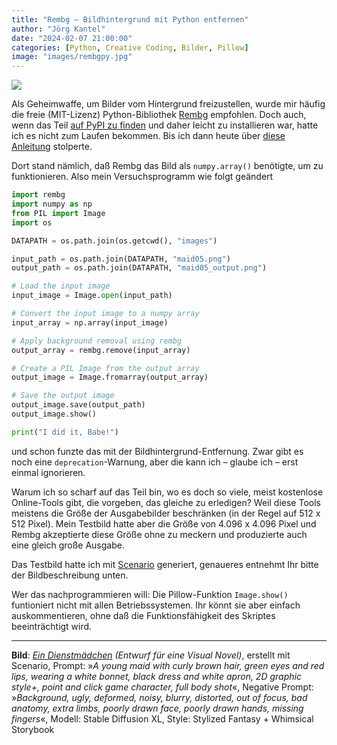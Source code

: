 ```yaml
---
title: "Rembg – Bildhintergrund mit Python entfernen"
author: "Jörg Kantel"
date: "2024-02-07 21:00:00"
categories: [Python, Creative Coding, Bilder, Pillow]
image: "images/rembgpy.jpg"
---
```


[![](images/rembgpy-b.jpg)](https://www.flickr.com/photos/schockwellenreiter/53514357412/)

Als Geheimwaffe, um Bilder vom Hintergrund freizustellen, wurde mir häufig die freie (MIT-Lizenz) Python-Bibliothek [Rembg](https://github.com/danielgatis/rembg) empfohlen. Doch auch, wenn das Teil [auf PyPI zu finden](https://pypi.org/project/rembg/2.0.28/) und daher leicht zu installieren war, hatte ich es nicht zum Laufen bekommen. Bis ich dann heute über [diese Anleitung](https://medium.com/@HeCanThink/rembg-effortlessly-remove-backgrounds-in-python-c2248501f992) stolperte.

Dort stand nämlich, daß Rembg das Bild als `numpy.array()` benötigte, um zu funktionieren. Also mein Versuchsprogramm wie folgt geändert

```python
import rembg
import numpy as np
from PIL import Image
import os

DATAPATH = os.path.join(os.getcwd(), "images")

input_path = os.path.join(DATAPATH, "maid05.png")
output_path = os.path.join(DATAPATH, "maid05_output.png")

# Load the input image
input_image = Image.open(input_path)

# Convert the input image to a numpy array
input_array = np.array(input_image)

# Apply background removal using rembg
output_array = rembg.remove(input_array)

# Create a PIL Image from the output array
output_image = Image.fromarray(output_array)

# Save the output image
output_image.save(output_path)
output_image.show()

print("I did it, Babe!")
```

und schon funzte das mit der Bildhintergrund-Entfernung. Zwar gibt es noch eine `deprecation`-Warnung, aber die kann ich -- glaube ich -- erst einmal ignorieren.

Warum ich so scharf auf das Teil bin, wo es doch so viele, meist kostenlose Online-Tools gibt, die vorgeben, das gleiche zu erledigen? Weil diese Tools meistens die Größe der Ausgabebilder beschränken (in der Regel auf 512 x 512 Pixel). Mein Testbild hatte aber die Größe von 4.096 x 4.096 Pixel und Rembg akzeptierte diese Größe ohne zu meckern und produzierte auch eine gleich große Ausgabe.

Das Testbild hatte ich mit [Scenario](http://cognitiones.kantel-chaos-team.de/technikgeschichte/rechnerundnetze/scenario.html) generiert, genaueres entnehmt Ihr bitte der Bildbeschreibung unten.

Wer das nachprogrammieren will: Die Pillow-Funktion `Image.show()` funtioniert nicht mit allen Betriebssystemen. Ihr könnt sie aber einfach auskommentieren, ohne daß die Funktionsfähigkeit des Skriptes beeinträchtigt wird.

---

**Bild**: *[Ein Dienstmädchen](https://www.flickr.com/photos/schockwellenreiter/53515278291/) (Entwurf für eine Visual Novel)*, erstellt mit Scenario, Prompt: »*A young maid with curly brown hair, green eyes and red lips, wearing a white bonnet, black dress and white apron, 2D graphic style+, point and click game character, full body shot*«, Negative Prompt: »*Background, ugly, deformed, noisy, blurry, distorted, out of focus, bad anatomy, extra limbs, poorly drawn face, poorly drawn hands, missing fingers*«, Modell: Stable Diffusion XL, Style: Stylized Fantasy + Whimsical Storybook
